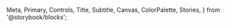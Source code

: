   Meta,
  Primary,
  Controls,
  Title,
  Subtitle,
  Canvas,
  ColorPalette,
  Stories,
} from '@storybook/blocks';

<Meta of={RichTooltipBoxStories} />

<Title />
<Subtitle />

<p
  style={{
    fontSize: '20px',
    margin: '20px 0 8px',
    padding: '0',
    cursor: 'text',
    position: 'relative',
    color: '#C9CDCF',
    fontWeight: '700',
  }}>
  Rich tooltips provide more details, like describing the value of a feature
</p>

Check it out on [material.io](https://m3.material.io/components/tooltips/overview).

See also: [PlainTooltipBox](/docs/components-plaintooltipbox--docs)

<Primary />

## Props

<Controls exclude={['children', 'action']} />

<Stories />
